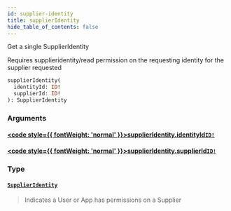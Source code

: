 ```yaml
---
id: supplier-identity
title: supplierIdentity
hide_table_of_contents: false
---
```








Get a single SupplierIdentity

Requires supplieridentity/read permission on the requesting identity for the supplier requested

```graphql
supplierIdentity(
  identityId: ID!
  supplierId: ID!
): SupplierIdentity
```


### Arguments

#### [<code style={{ fontWeight: 'normal' }}>supplierIdentity.<b>identityId</b></code>](#)<Bullet />[`ID!`](/supply/api/graphql-admin/reference/scalars/id) <Badge class="secondary" text="non-null"/> <Badge class="secondary" text="scalar"/>
> 
> 

#### [<code style={{ fontWeight: 'normal' }}>supplierIdentity.<b>supplierId</b></code>](#)<Bullet />[`ID!`](/supply/api/graphql-admin/reference/scalars/id) <Badge class="secondary" text="non-null"/> <Badge class="secondary" text="scalar"/>
> 
> 

### Type

#### [`SupplierIdentity`](/supply/api/graphql-admin/reference/objects/supplier-identity) <Badge class="secondary" text="object"/>
> Indicates a User or App has permissions on a Supplier
> 





